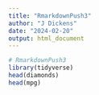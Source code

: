 ```yaml
---
title: "RmarkdownPush3"
author: "J Dickens"
date: "2024-02-20"
output: html_document
---
```


```r

# RmarkdownPush3
library(tidyverse)
head(diamonds)
head(mpg)


```
